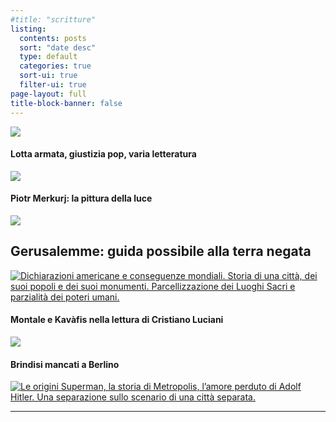 ```yaml
---
#title: "scritture"
listing:
  contents: posts
  sort: "date desc"
  type: default
  categories: true
  sort-ui: true
  filter-ui: true
page-layout: full
title-block-banner: false
---
```


::: grid
::: g-col-12
![](/images/scritture_logo.png){fig-align="center"}
:::

::: {.g-col-12 .g-col-md-3}
#### Lotta armata, giustizia pop, varia letteratura

[![](/images/2017/10/Battisti_noir-1.jpg){fig-align="left"}](/posts/pages/2017-10-09-lotta-armata-giustizia-pop-varia-letteratura.html) 

#### Piotr Merkurj: la pittura della luce

[![](/images/2017/11/Vetrata-Palma-di-Montechiaro-AG.jpg){fig-align="left"}](/posts/pages/2017-11-07-piotr-merkurj-la-pittura-della-luce.html)
:::

::: {.g-col-12 .g-col-md-6}
## Gerusalemme: guida possibile alla terra negata

[![Dichiarazioni americane e conseguenze mondiali. Storia di una città, dei suoi popoli e dei suoi monumenti. Parcellizzazione dei Luoghi Sacri e parzialità dei poteri umani.](/images/2017/12/Old-City-of-Jerusalem-Encyclopedia-Britannica-1997.jpg){fig-align="left"}](/posts/pages/post-five.html)
:::

::: {.g-col-12 .g-col-md-3}
#### Montale e Kavàfis nella lettura di Cristiano Luciani

[![](/images/2017/12/panni_stesi_sull_egeo.jpg){fig-align="left"}](/posts/pages/2017-09-21-montale-kavafis-cristiano-luciani.html)

#### Brindisi mancati a Berlino

[![Le origini Superman, la storia di Metropolis, l'amore perduto di Adolf Hitler. Una separazione sullo scenario di una città separata.](/images/2017/10/brindisi_mancati.jpg){fig-align="left"}](/posts/pages/2017-07-15-brindisi-mancati-berlino-metropolis-superman.html)
:::
:::

------------------------------------------------------------------------

